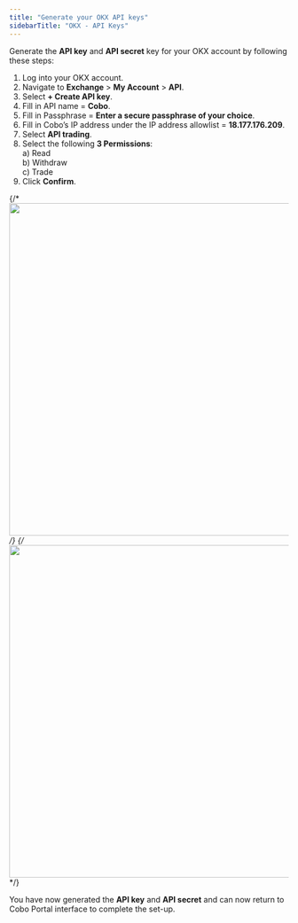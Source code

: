 ```yaml
---
title: "Generate your OKX API keys"
sidebarTitle: "OKX - API Keys"
---
```


Generate the **API key** and **API secret** key for your OKX account by following these steps:

1) Log into your OKX account.
2) Navigate to **Exchange** > **My Account** > **API**.
3) Select **+ Create API key**.
4) Fill in API name = **Cobo**.
5) Fill in Passphrase = **Enter a secure passphrase of your choice**.
6) Fill in Cobo’s IP address under the IP address allowlist =  **18.177.176.209**.
7) Select **API trading**.
8) Select the following **3 Permissions**:<br />
    a) Read<br />
    b) Withdraw<br />
    c) Trade
9) Click **Confirm**.

{/* <img src="/images/smart-contract-wallet/okx-1.png" width="700" height="600"/> */}
{/* <img src="/images/smart-contract-wallet/okx-2.png" width="700" height="600"/> */}

You have now generated the **API key** and **API secret** and can now return to Cobo Portal interface to complete the set-up.
